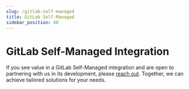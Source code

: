 ```yaml
---
slug: /gitlab-self-managed
title: GitLab Self-Managed
sidebar_position: 60
---
```


# GitLab Self-Managed Integration

If you see value in a GitLab Self-Managed integration and are open to partnering with us in its development, please [reach out](contact-us). Together, we can achieve tailored solutions for your needs.
